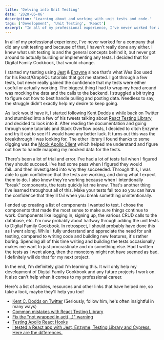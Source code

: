 ```yaml
---
title: 'Delving into Unit Testing'
date: '2020-05-06'
description: 'Learning about and working with unit tests and code.'
tags: ['Development', 'Unit Testing', 'React']
excerpt: "In all of my professional experience, I've never worked for a company that did any unit testing and because of that, I haven't really done any either. I knew what unit testing is and the general concepts behind it, but never got around to actually building or implementing any tests. I decided that for Digital Family Cookbook, that would change."
---
```


In all of my professional experience, I've never worked for a company that did any unit testing and because of that, I haven't really done any either. I knew what unit testing is and the general concepts behind it, but never got around to actually building or implementing any tests. I decided that for Digital Family Cookbook, that would change.

I started my testing using [Jest](https://jestjs.io/) & [Enzyme](https://enzymejs.github.io/enzyme/) since that's what Wes Bos used for his React/GraphQL tutorials that got me started. I got through a few tests, but never really gained the confidence that my tests were either useful or actually working. The biggest thing I had to wrap my head around was mocking the data and the calls to the backend. I struggled a bit trying to figure out how to best handle pulling and posting data. Needless to say, the struggle didn't exactly help my desire to keep going.

As luck would have it, I started following [Kent Dodds](https://kentcdodds.com) a while back on Twitter and stumbled into a few of his tweets talking about [React Testing Library](https://testing-library.com/docs/react-testing-library/intro) and decided to look into it. After reading the documentation and going through some tutorials and Stack Overflow posts, I decided to ditch Enzyme and try it out to see if I would have any better luck. It turns out this was the breakthrough I was looking for. The other library I found thanks to some digging was the [Mock Apollo Client](https://github.com/mike-gibson/mock-apollo-client) which helped me understand and figure out how to handle mapping my mocked data for the tests.

There's been a lot of trial and error. I've had a lot of tests fail when I figured they should succeed. I've had some pass when I figured they would fail...and then investigated into why they succeeded. Through this, I was able to gain confidence that the tests are working, and doing what I expect them to do. I also know they're working because when I intentionally "break" components, the tests quickly let me know. That's another thing I've learned throughout all of this. Make your tests fail too so you can have the confidence that they'll fail when you break something unintentionally.

I ended up creating a list of components I wanted to test. I chose the components that made the most sense to make sure things continue to work. Components like logging in, signing up, the various CRUD calls to the database, etc. I'm now probably about halfway through adding the unit tests to Digital Family Cookbook. In retrospect, I should probably have done this as I went along. While I fully understand and appreciate the need for unit testing, compared to writing code and building new features, it's rather boring. Spending all of this time writing and building the tests occasionally makes me want to just procrastinate and do something else. Had I written the tests as I went along, then the monotony might not have seemed as bad. I definitely will do that for my next project.

In the end, I'm definitely glad I'm learning this. It will only help my development of Digital Family Cookbook and any future projects I work on. It also can't help when it comes to my professional career.

Here's a list of articles, resources and other links that have helped me, so take a look, maybe they'll help you too!

-   [Kent C. Dodds on Twitter](https://twitter.com/kentcdodds/) (Seriously, follow him, he's often insightful in many ways)
-   [Common mistakes with React Testing Library](https://kentcdodds.com/blog/common-mistakes-with-react-testing-library)
-   [Fix the "not wrapped in act(...)" warning](https://kentcdodds.com/blog/fix-the-not-wrapped-in-act-warning)
-   [Testing Apollo React Hooks](https://medium.com/javascript-in-plain-english/testing-apollo-react-hooks-a7698067b8a0)
-   [I tested a React app with Jest, Enzyme, Testing Library and Cypress. Here are the differences.](https://medium.com/javascript-in-plain-english/i-tested-a-react-app-with-jest-testing-library-and-cypress-here-are-the-differences-3192eae03850)

